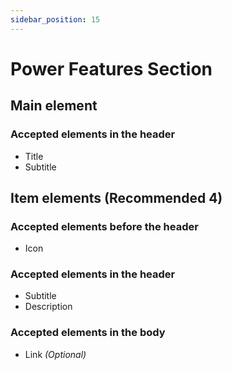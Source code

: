 ```yaml
---
sidebar_position: 15
---
```


# Power Features Section

## Main element

### Accepted elements in the header
  - Title
  - Subtitle

## Item elements (Recommended 4)

### Accepted elements before the header
  - Icon

### Accepted elements in the header
  - Subtitle
  - Description

### Accepted elements in the body
  - Link *(Optional)*